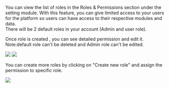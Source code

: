 
You can view the list of roles in the Roles & Permissions section under the setting module. With this feature, you can give limited access to your users for the platform so users can have access to their respective modules and data.\
There will be 2 default roles in your account (Admin and user role).

Once role is created , you can see detailed permission and edit it.\
Note:default role can't be deleted and Admin role can't be edited.

<img src="/images/settings/r1.png" />

<img src="/images/settings/r2.png" />

You can create more roles by clicking on "Create new role" and assign the permission to specific role.

<img src="/images/settings/r3.png" />
